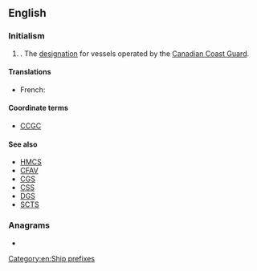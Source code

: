 {{also|CCGs}}
==English==
{{wikipedia|Canadian Coast Guard Ship}}

===Initialism===
{{en-initialism}}

# {{lb|en|nautical|military}} {{initialism of|Canadian Coast Guard Ship|lang=en}}. The [[designation]] for vessels operated by the [[w:Canadian Coast Guard|Canadian Coast Guard]].

====Translations====
{{trans-top}}
* French: {{t|fr|NGCC}}
{{trans-mid}}
{{trans-bottom}}

====Coordinate terms====
* [[CCGC]]

====See also====
* [[HMCS]]
* [[CFAV]]
* [[CGS]]
* [[CSS]]
* [[DGS]]
* [[SCTS]]

===Anagrams===
* {{anagrams|en|GSCC}}

[[Category:en:Ship prefixes]]